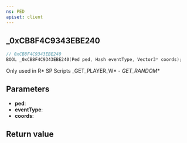 ```yaml
---
ns: PED
apiset: client
---
```

## _0xCB8F4C9343EBE240

```c
// 0xCB8F4C9343EBE240
BOOL _0xCB8F4C9343EBE240(Ped ped, Hash eventType, Vector3* coords);
```

Only used in R* SP Scripts
_GET_PLAYER_W* - _GET_RANDOM_*

## Parameters
* **ped**:
* **eventType**:
* **coords**:

## Return value
